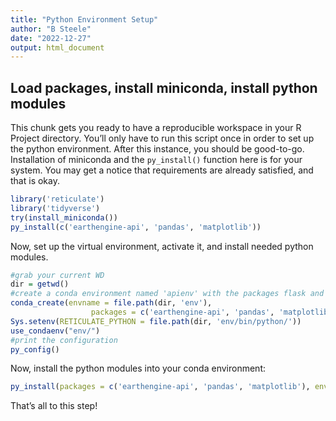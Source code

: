 ```yaml
---
title: "Python Environment Setup"
author: "B Steele"
date: "2022-12-27"
output: html_document
---
```


## Load packages, install miniconda, install python modules

This chunk gets you ready to have a reproducible workspace in your R Project directory. You'll only have to run this script once in order to set up the python environment. After this instance, you should be good-to-go. Installation of miniconda and the `py_install()` function here is for your system. You may get a notice that requirements are already satisfied, and that is okay.

```r
library('reticulate')
library('tidyverse')
try(install_miniconda())
py_install(c('earthengine-api', 'pandas', 'matplotlib'))
```

Now, set up the virtual environment, activate it, and install needed python modules.

```r
#grab your current WD
dir = getwd()
#create a conda environment named 'apienv' with the packages flask and requests-oauthlib
conda_create(envname = file.path(dir, 'env'),
                  packages = c('earthengine-api', 'pandas', 'matplotlib'))
Sys.setenv(RETICULATE_PYTHON = file.path(dir, 'env/bin/python/'))
use_condaenv("env/")
#print the configuration
py_config()
```

Now, install the python modules into your conda environment:

```r
py_install(packages = c('earthengine-api', 'pandas', 'matplotlib'), envname = 'env/')

```

That's all to this step!
